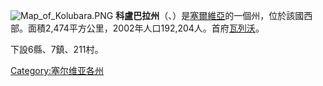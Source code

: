 {{NoteTA
  |G1=地名
  |G2=nationality
}}
{{Infobox settlement
<!-- See Template:Infobox settlement for additional fields and descriptions -->
| name                    = 科卢巴拉州
| native_name             = Колубарски округ <br> Kolubarski okrug
| settlement_type         = [[塞尔维亚|塞尔维亚]]下辖[[塞爾維亞行政區劃|州]]
<!-- maps and coordinates ------>
| image_map               = Kolubara in Serbia.svg
| mapsize                 = 200px
| map_caption             = 科卢巴拉州位于塞尔维亚的位置
<!-- location ------------------>
| subdivision_type        = [[世界政區索引|国家]]
| subdivision_name        = {{flag|Serbia}}
| subdivision_type1       = 
| subdivision_name1       = 
<!-- seat, smaller parts ------->
| seat_type               = 行政中心
| seat                    = [[瓦列沃|瓦列沃]]
<!-- government type, leaders -->
| leader_title            = 
| leader_name             = 
| leader_title1            = 
| leader_name1             = 
| total_type              = 
| area_total_km2          = 2,474
| population_footnotes    = 
| population_total        = 174,513
| population_as_of        = 2011
| population_density_km2  = 70.5
<!-- blank fields (section 1) -->
| blank_name_sec1         = {{tsl|en|Municipalities of Serbia||县}}
| blank_info_sec1         = 6
| blank1_name_sec1        = 聚居地
| blank1_info_sec1        = 218 
| blank2_name_sec1        =  [[塞爾維亞城市列表|城市]]
| blank2_info_sec1        = 7
| blank3_name_sec1        =  村庄
| blank3_info_sec1        = 211
| iso_code                = RS-09
| website                 = {{URL|http://www.kolubarski.okrug.gov.rs/}}
}} <!-- Infobox ends -->
[[File:Map_of_Kolubara.PNG|thumb]]
'''科盧巴拉州'''（{{lang-sr-Latn|Kolubarski okrug}}、{{lang-sr-Cyrl|Колубарски округ}}）是[[塞爾維亞|塞爾維亞]]的一個州，位於該國西部。面積2,474平方公里，2002年人口192,204人。首府[[瓦列沃|瓦列沃]]。

下設6縣、7鎮、211村。

{{塞爾維亞行政區劃|nocat}}
[[Category:塞尔维亚各州|Category:塞尔维亚各州]]